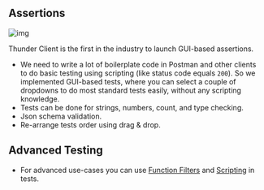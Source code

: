 
## Assertions

![img](/images/testing.png)

<Callout type="info" >Thunder Client is the first in the industry to launch GUI-based assertions.</Callout>


- We need to write a lot of boilerplate code in Postman and other clients to do basic testing using scripting (like status code equals `200`). So we implemented GUI-based tests, where you can select a couple of dropdowns to do most standard tests easily, without any scripting knowledge.
- Tests can be done for strings, numbers, count, and type checking.
- Json schema validation.
- Re-arrange tests order using drag & drop.



## Advanced Testing
- For advanced use-cases you can use [Function Filters](filters#filters-in-tests) and [Scripting](filters#filters-in-tests) in tests.

